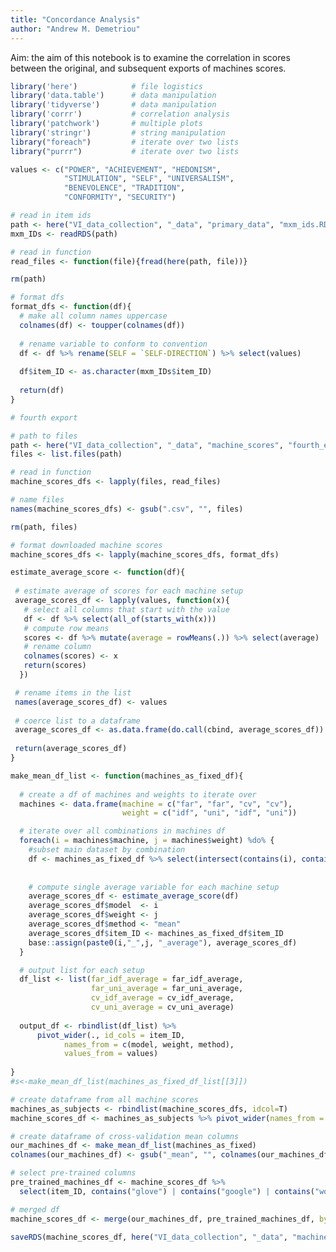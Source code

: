```yaml
---
title: "Concordance Analysis"
author: "Andrew M. Demetriou"
---
```


Aim: the aim of this notebook is to examine the correlation in scores between the original, and subsequent exports of machines scores. 

```r
library('here')            # file logistics
library('data.table')      # data manipulation
library('tidyverse')       # data manipulation
library('corrr')           # correlation analysis
library('patchwork')       # multiple plots 
library('stringr')         # string manipulation
library("foreach")         # iterate over two lists
library("purrr")           # iterate over two lists

values <- c("POWER", "ACHIEVEMENT", "HEDONISM",  
            "STIMULATION", "SELF", "UNIVERSALISM", 
            "BENEVOLENCE", "TRADITION",  
            "CONFORMITY", "SECURITY")

# read in item ids
path <- here("VI_data_collection", "_data", "primary_data", "mxm_ids.RDS")
mxm_IDs <- readRDS(path)

# read in function
read_files <- function(file){fread(here(path, file))}

rm(path)
```

```r
# format dfs
format_dfs <- function(df){
  # make all column names uppercase
  colnames(df) <- toupper(colnames(df))
  
  # rename variable to conform to convention
  df <- df %>% rename(SELF = `SELF-DIRECTION`) %>% select(values)
  
  df$item_ID <- as.character(mxm_IDs$item_ID)
  
  return(df)
}
```

```r
# fourth export

# path to files
path <- here("VI_data_collection", "_data", "machine_scores", "fourth_export")
files <- list.files(path)

# read in function
machine_scores_dfs <- lapply(files, read_files)

# name files
names(machine_scores_dfs) <- gsub(".csv", "", files)

rm(path, files)
```

```r
# format downloaded machine scores
machine_scores_dfs <- lapply(machine_scores_dfs, format_dfs)
```

```r
estimate_average_score <- function(df){
    
 # estimate average of scores for each machine setup 
 average_scores_df <- lapply(values, function(x){
   # select all columns that start with the value
   df <- df %>% select(all_of(starts_with(x)))
   # compute row means
   scores <- df %>% mutate(average = rowMeans(.)) %>% select(average)
   # rename column
   colnames(scores) <- x
   return(scores)
  })

 # rename items in the list
 names(average_scores_df) <- values
 
 # coerce list to a dataframe
 average_scores_df <- as.data.frame(do.call(cbind, average_scores_df))
 
 return(average_scores_df)
}
```

```r
make_mean_df_list <- function(machines_as_fixed_df){
  
  # create a df of machines and weights to iterate over
  machines <- data.frame(machine = c("far", "far", "cv", "cv"), 
                         weight = c("idf", "uni", "idf", "uni"))

  # iterate over all combinations in machines df
  foreach(i = machines$machine, j = machines$weight) %do% {
    #subset main dataset by combination
    df <- machines_as_fixed_df %>% select(intersect(contains(i), contains(j)))
    
  
    # compute single average variable for each machine setup
    average_scores_df <- estimate_average_score(df)
    average_scores_df$model  <- i
    average_scores_df$weight <- j
    average_scores_df$method <- "mean"
    average_scores_df$item_ID <- machines_as_fixed_df$item_ID
    base::assign(paste0(i,"_",j, "_average"), average_scores_df)
  }

  # output list for each setup  
  df_list <- list(far_idf_average = far_idf_average, 
                  far_uni_average = far_uni_average, 
                  cv_idf_average = cv_idf_average, 
                  cv_uni_average = cv_uni_average)
  
  output_df <- rbindlist(df_list) %>%
      pivot_wider(., id_cols = item_ID, 
            names_from = c(model, weight, method), 
            values_from = values)
  
}
#s<-make_mean_df_list(machines_as_fixed_df_list[[3]])
```

```r
# create dataframe from all machine scores
machines_as_subjects <- rbindlist(machine_scores_dfs, idcol=T)
machine_scores_df <- machines_as_subjects %>% pivot_wider(names_from = .id, values_from = values)

# create dataframe of cross-validation mean columns
our_machines_df <- make_mean_df_list(machines_as_fixed)
colnames(our_machines_df) <- gsub("_mean", "", colnames(our_machines_df)) 

# select pre-trained columns
pre_trained_machines_df <- machine_scores_df %>% 
  select(item_ID, contains("glove") | contains("google") | contains("word"))

# merged df
machine_scores_df <- merge(our_machines_df, pre_trained_machines_df, by = "item_ID")
```

```r
saveRDS(machine_scores_df, here("VI_data_collection", "_data", "machine_response_data", "machines_as_fixed_df_4.RDS"))
```

